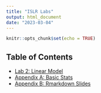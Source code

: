 ```yaml
---
title: "ISLR Labs"
output: html_document
date: "2023-03-04"
---
```


```r
knitr::opts_chunk$set(echo = TRUE)
```

## Table of Contents

- [Lab 2: Linear Model](./islr_lab_02.html)
- [Appendix A: Basic Stats](./islr_app_a.html)
- [Appendix B: Rmarkdown Slides](./islr_app_b.html)
